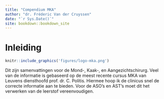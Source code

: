 ```yaml
--- 
title: "Compendium MKA"
author: "dr. Fréderic Van der Cruyssen"
date: "`r Sys.Date()`"
site: bookdown::bookdown_site
---
```



# Inleiding
```r
knitr::include_graphics('figures/logo-mka.png')
```
   
Dit zijn samenvattingen voor de Mond-, Kaak-, en Aangezichtschirurg. Veel van de informatie is gebaseerd op de meest recente cursus MKA van Leuvens diensthoofd prof. dr. C. Politis. Hiermee hoop ik de clinicus snel de correcte informatie aan te bieden. Voor de ASO's en AST's moet dit het verwerken van de leerstof vereenvoudigen. 

